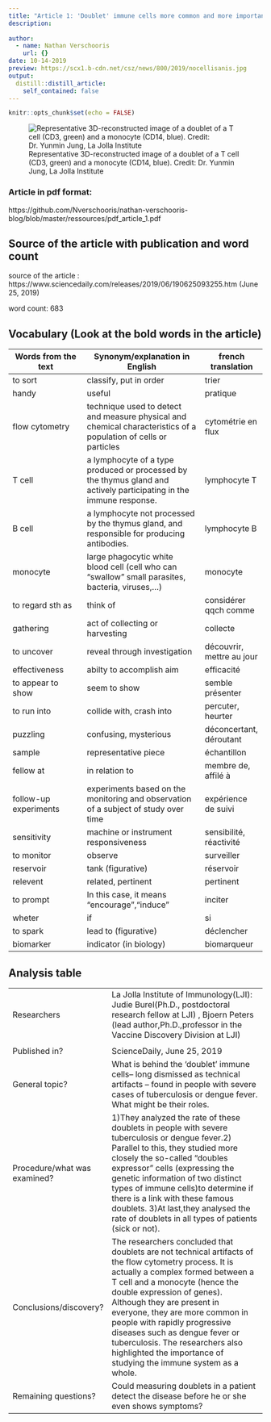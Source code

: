 ```yaml
---
title: "Article 1: 'Doublet' immune cells more common and more important than previously thought"
description: 
  
author:
  - name: Nathan Verschooris
    url: {}
date: 10-14-2019
preview: https://scx1.b-cdn.net/csz/news/800/2019/nocellisanis.jpg 
output:
  distill::distill_article:
    self_contained: false
---
```


```r
knitr::opts_chunk$set(echo = FALSE)
```
![ Representative 3D-reconstructed image of a doublet of a T cell (CD3, green) and a monocyte (CD14, blue). Credit: Dr. Yunmin Jung, La Jolla Institute](https://scx1.b-cdn.net/csz/news/800/2019/nocellisanis.jpg)


### Article in pdf format: 

https://github.com/Nverschooris/nathan-verschooris-blog/blob/master/ressources/pdf_article_1.pdf

## Source of the article with publication and word count

source of the article : https://www.sciencedaily.com/releases/2019/06/190625093255.htm (June 25, 2019)

word count: 683

## Vocabulary (Look at the bold words in the article)

| Words from the text | Synonym/explanation in English | french translation |
| ------------------- | ------------------------------ | ---------------|
| to sort  |   classify, put in order                |trier|
| handy                    |   useful       | pratique|
|flow cytometry| technique used to detect and measure physical and chemical characteristics of a population of cells or particles|cytométrie en flux|
|T cell| a lymphocyte of a type produced or processed by the thymus gland and actively participating in the immune response.|lymphocyte T|
|B cell|a lymphocyte not processed by the thymus gland, and responsible for producing antibodies.|lymphocyte B|
|monocyte|large phagocytic white blood cell (cell who can "swallow" small parasites, bacteria, viruses,...) |monocyte|
|to regard sth as|think of|considérer qqch comme|
|gathering|act of collecting or harvesting|collecte|
|to uncover|reveal through investigation|découvrir, mettre au jour|
|effectiveness|abilty to accomplish aim|efficacité|
|to appear to show|seem to show|semble présenter|
|to run into|collide with, crash into|percuter, heurter|
|puzzling|confusing, mysterious| déconcertant, déroutant|
|sample|representative piece|échantillon|
|fellow at|in relation to|membre de, affilé à|
|follow-up experiments |experiments based on the monitoring and observation of a subject of study over time|expérience de suivi|
|sensitivity|machine or instrument responsiveness|sensibilité, réactivité|
|to monitor|observe|surveiller|
|reservoir|tank (figurative)|réservoir|
|relevent|related, pertinent|pertinent|
|to prompt|In this case, it means "encourage","induce"|inciter|
|wheter|if|si|
|to spark|lead to (figurative)|déclencher|
|biomarker|indicator (in biology)|biomarqueur|

## Analysis table 

|                              |                                                                     |
| ---------------------------- | ------------------------------------------------------------------- |
| Researchers                  |  La Jolla Institute of Immunology(LJI): Judie Burel(Ph.D., postdoctoral research fellow at LJI) , Bjoern Peters (lead author,Ph.D.,professor in the Vaccine Discovery Division at LJI)
|
| Published in?                | ScienceDaily, June 25, 2019                                                      |
| General topic?               | What is behind the 'doublet' immune cells-- long dismissed as technical artifacts -- found in people with severe cases of tuberculosis or dengue fever. What might be their roles.  |
| Procedure/what was examined? | 1)They analyzed the rate of these doublets in people with severe tuberculosis or dengue fever.2) Parallel to this, they studied more closely the so-called "doubles expressor" cells (expressing the genetic information of two distinct types of immune cells)to determine if there is a link with these famous doublets. 3)At last,they analysed the rate of doublets in all types of patients (sick or not).   |
| Conclusions/discovery?       |  The researchers concluded that doublets are not technical artifacts of the flow cytometry process. It is actually a complex formed between a T cell and a monocyte (hence the double expression of genes). Although they are present in everyone, they are more common in people with rapidly progressive diseases such as dengue fever or tuberculosis. The researchers also highlighted the importance of studying the immune system as a whole.|
| Remaining questions?         | Could measuring doublets in a patient detect the disease before he or she even shows symptoms? |




